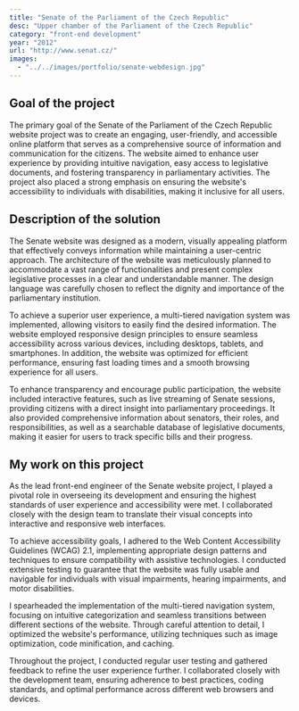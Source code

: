 ```yaml
---
title: "Senate of the Parliament of the Czech Republic"
desc: "Upper chamber of the Parliament of the Czech Republic"
category: "front-end development"
year: "2012"
url: "http://www.senat.cz/"
images:
  - "../../images/portfolio/senate-webdesign.jpg"
---
```


## Goal of the project

The primary goal of the Senate of the Parliament of the Czech Republic website project was to create an engaging, user-friendly, and accessible online platform that serves as a comprehensive source of information and communication for the citizens. The website aimed to enhance user experience by providing intuitive navigation, easy access to legislative documents, and fostering transparency in parliamentary activities. The project also placed a strong emphasis on ensuring the website's accessibility to individuals with disabilities, making it inclusive for all users.

## Description of the solution

The Senate website was designed as a modern, visually appealing platform that effectively conveys information while maintaining a user-centric approach. The architecture of the website was meticulously planned to accommodate a vast range of functionalities and present complex legislative processes in a clear and understandable manner. The design language was carefully chosen to reflect the dignity and importance of the parliamentary institution.

To achieve a superior user experience, a multi-tiered navigation system was implemented, allowing visitors to easily find the desired information. The website employed responsive design principles to ensure seamless accessibility across various devices, including desktops, tablets, and smartphones. In addition, the website was optimized for efficient performance, ensuring fast loading times and a smooth browsing experience for all users.

To enhance transparency and encourage public participation, the website included interactive features, such as live streaming of Senate sessions, providing citizens with a direct insight into parliamentary proceedings. It also provided comprehensive information about senators, their roles, and responsibilities, as well as a searchable database of legislative documents, making it easier for users to track specific bills and their progress.

## My work on this project

As the lead front-end engineer of the Senate website project, I played a pivotal role in overseeing its development and ensuring the highest standards of user experience and accessibility were met. I collaborated closely with the design team to translate their visual concepts into interactive and responsive web interfaces.

To achieve accessibility goals, I adhered to the Web Content Accessibility Guidelines (WCAG) 2.1, implementing appropriate design patterns and techniques to ensure compatibility with assistive technologies. I conducted extensive testing to guarantee that the website was fully usable and navigable for individuals with visual impairments, hearing impairments, and motor disabilities.

I spearheaded the implementation of the multi-tiered navigation system, focusing on intuitive categorization and seamless transitions between different sections of the website. Through careful attention to detail, I optimized the website's performance, utilizing techniques such as image optimization, code minification, and caching.

Throughout the project, I conducted regular user testing and gathered feedback to refine the user experience further. I collaborated closely with the development team, ensuring adherence to best practices, coding standards, and optimal performance across different web browsers and devices.
